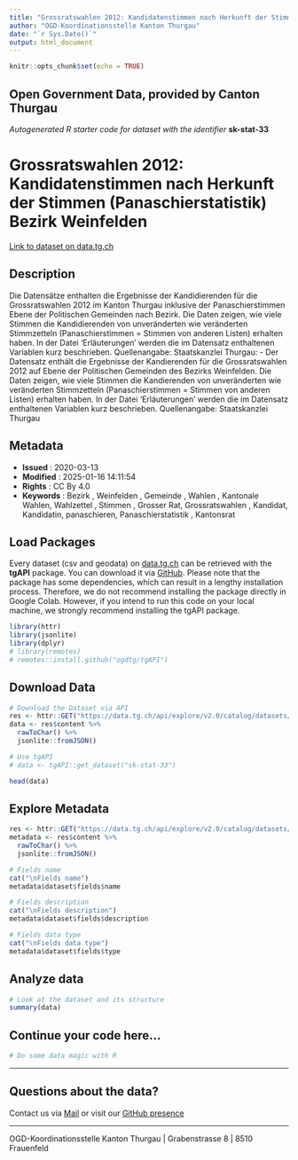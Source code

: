 ```yaml
---
title: "Grossratswahlen 2012: Kandidatenstimmen nach Herkunft der Stimmen (Panaschierstatistik) Bezirk Weinfelden"
author: "OGD-Koordinationsstelle Kanton Thurgau"
date: "`r Sys.Date()`"
output: html_document
---
```


```r
knitr::opts_chunk$set(echo = TRUE)
```

## Open Government Data, provided by **Canton Thurgau**
*Autogenerated R starter code for dataset with the identifier* **sk-stat-33**


# **Grossratswahlen 2012: Kandidatenstimmen nach Herkunft der Stimmen (Panaschierstatistik) Bezirk Weinfelden**

[Link to dataset on data.tg.ch](https://data.tg.ch/explore/dataset/sk-stat-33/information/)

## Description

Die Datensätze enthalten die Ergebnisse der Kandidierenden für die Grossratswahlen 2012 im Kanton Thurgau inklusive der Panaschierstimmen Ebene der Politischen Gemeinden nach Bezirk. Die Daten zeigen, wie viele Stimmen die Kandidierenden von unveränderten wie veränderten Stimmzetteln (Panaschierstimmen = Stimmen von anderen Listen) erhalten haben. In der Datei 'Erläuterungen' werden die im Datensatz enthaltenen Variablen kurz beschrieben. Quellenangabe: Staatskanzlei Thurgau: -  Der Datensatz enthält die Ergebnisse der Kandierenden für die Grossratswahlen 2012 auf Ebene der Politischen Gemeinden des Bezirks Weinfelden. Die Daten zeigen, wie viele Stimmen die Kandierenden von unveränderten wie veränderten Stimmzetteln (Panaschierstimmen = Stimmen von anderen Listen) erhalten haben. In der Datei 'Erläuterungen' werden die im Datensatz enthaltenen Variablen kurz beschrieben. Quellenangabe: Staatskanzlei Thurgau

## Metadata

- **Issued**                   : 2020-03-13
- **Modified**                 : 2025-01-16 14:11:54
- **Rights**                   : CC By 4.0
- **Keywords**                 : Bezirk , Weinfelden , Gemeinde , Wahlen , Kantonale Wahlen, Wahlzettel , Stimmen , Grosser Rat, Grossratswahlen , Kandidat, Kandidatin, panaschieren, Panaschierstatistik , Kantonsrat

## Load Packages

Every dataset (csv and geodata) on [data.tg.ch](https://data.tg.ch/pages/start/) can be retrieved with the **tgAPI** package. You can download it via [GitHub](https://github.com/ogdtg/tgAPI). Please note that the package has some dependencies, which can result in a lengthy installation process. Therefore, we do not recommend installing the package directly in Google Colab. However, if you intend to run this code on your local machine, we strongly recommend installing the tgAPI package.

```r
library(httr)
library(jsonlite)
library(dplyr)
# library(remotes)
# remotes::install.github("ogdtg/tgAPI")

```


## Download Data


```r
# Download the Dataset via API
res <- httr::GET("https://data.tg.ch/api/explore/v2.0/catalog/datasets/sk-stat-33/exports/json")
data <- res$content %>%
  rawToChar() %>%
  jsonlite::fromJSON()

# Use tgAPI
# data <- tgAPI::get_dataset("sk-stat-33")

head(data)

```


## Explore Metadata

```r

res <- httr::GET("https://data.tg.ch/api/explore/v2.0/catalog/datasets/sk-stat-33")
metadata <- res$content %>%
  rawToChar() %>%
  jsonlite::fromJSON()

# Fields name
cat("\nFields name")
metadata$dataset$fields$name

# Fields description
cat("\nFields description")
metadata$dataset$fields$description

# Fields data type
cat("\nFields data type")
metadata$dataset$fields$type

```


## Analyze data

```r

# Look at the dataset and its structure
summary(data)

```


## Continue your code here...


```r
# Do some data magic with R
```

------------------------------------------------------------------------

## Questions about the data?

Contact us via [Mail](mailto:ogd@tg.ch) or visit our [GitHub presence](https://github.com/ogdtg)


------------------------------------------------------------------------

OGD-Koordinationsstelle Kanton Thurgau | Grabenstrasse 8 | 8510 Frauenfeld
